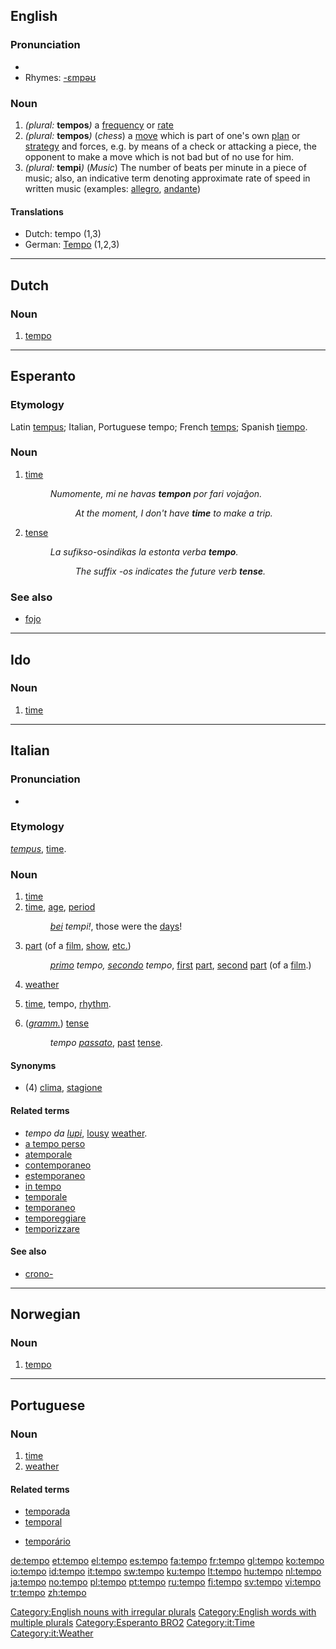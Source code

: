 {{see|Tempo}}
==English==

===Pronunciation===
*{{IPA|[ˈtempəʊ]}}
*Rhymes: [[Rhymes:English:-ɛmpəʊ|-ɛmpəʊ]]

===Noun===
{{en-noun|pl=tempos|pl2=tempi}}

# ''(plural:'' '''tempos''''')'' a [[frequency]] or [[rate]]
# ''(plural:'' '''tempos''''')'' (''chess'') a [[move]] which is part of one's own [[plan]] or [[strategy]] and forces, e.g. by   means of a check or attacking a piece, the opponent to make a move which is not bad but of no use for him.
# ''(plural:'' '''tempi''''')'' (''Music'') The number of beats per minute in a piece of music; also, an indicative term denoting approximate rate of speed in written music (examples:  [[allegro]], [[andante]])

====Translations====
*Dutch: tempo {{n}} (1,3)
*German: [[Tempo]] {{n}} (1,2,3)

[[Category:English nouns with irregular plurals]]
[[Category:English words with multiple plurals]]

----

==Dutch==

===Noun===
{{infl|nl|noun|g=n|plural|tempo's}}

# [[#English|tempo]]

----

==Esperanto==

===Etymology===
Latin [[tempus]]; Italian, Portuguese tempo; French [[temps]]; Spanish [[tiempo]].

===Noun===
{{eo-noun}}

# [[time]]
#: ''Numomente, mi ne havas '''tempon''' por fari vojaĝon.''
#::''At the moment, I don't have '''time''' to make a trip.''
# {{context|grammatical}} [[tense]]
#:''La sufikso ''-os'' indikas la estonta verba '''tempo'''.''
#::''The suffix -os indicates the future verb '''tense'''.''

===See also===
* [[fojo]] 

[[Category:Esperanto BRO2]]

----

==Ido==

===Noun===
{{infl|io|noun}}

# [[time]]

----

==Italian==

===Pronunciation===
*{{IPA|lang=it|[ˈtempo]}}

===Etymology===
{{L.|it}} ''[[tempus]]'', [[time]].

===Noun===
{{it-noun|temp|m|o|i}}

# [[time]]
# [[time]], [[age]], [[period]]
#:''[[bello|bei]] tempi!'', those were the [[day]]s!
# [[part]] (of a [[film]], [[show]], [[et coetera|etc.]])
#: ''[[primo]] tempo, [[secondo]] tempo'', [[first]] [[part]], [[second]] [[part]] (of a [[film]].)
# [[weather]]
# {{music|lang=it}} [[time]], tempo, [[rhythm]].
# (''[[grammar|gramm.]]'') [[tense]]
#:''tempo [[passato]]'', [[past]] [[tense]].

====Synonyms====
*(4) [[clima]], [[stagione]]

====Related terms====
* ''tempo da [[lupo|lupi]]'', [[lousy]] [[weather]].
*[[a tempo perso]]
*[[atemporale]]
*[[contemporaneo]]
*[[estemporaneo]]
*[[in tempo]]
*[[temporale]]
*[[temporaneo]]
*[[temporeggiare]]
*[[temporizzare]]

====See also====
*[[crono-]]

[[Category:it:Time]]
[[Category:it:Weather]]

----

==Norwegian==

===Noun===
{{no-noun-nu|tempo}}

# [[#English|tempo]]

----

==Portuguese==

===Noun===
{{infl|pt|noun|g=m}}

# [[time]]
# [[weather]]

====Related terms====
{{top2}}
*[[temporada]]
*[[temporal]]
{{mid2}}
*[[temporário]]
{{bottom}}

[[de:tempo]]
[[et:tempo]]
[[el:tempo]]
[[es:tempo]]
[[fa:tempo]]
[[fr:tempo]]
[[gl:tempo]]
[[ko:tempo]]
[[io:tempo]]
[[id:tempo]]
[[it:tempo]]
[[sw:tempo]]
[[ku:tempo]]
[[lt:tempo]]
[[hu:tempo]]
[[nl:tempo]]
[[ja:tempo]]
[[no:tempo]]
[[pl:tempo]]
[[pt:tempo]]
[[ru:tempo]]
[[fi:tempo]]
[[sv:tempo]]
[[vi:tempo]]
[[tr:tempo]]
[[zh:tempo]]